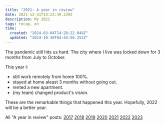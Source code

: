 ```yaml
---
title: "2021: A year in review"
date: 2021-12-31T14:23:39.239Z
description: My 2021
tags: recap, en
time:
  created: "2024-03-04T14:28:22.049Z"
  updated: "2024-10-30T04:44:56.252Z"
---
```


The pandemic still hits us hard. The city where I live was locked down for 3 months from July to October.

This year I:

- still work remotely from home 100%.
- stayed at home aleast 3 months without going out.
- rented a new apartment.
- (my team) changed product's vision.

These are the remarkable things that happened this year. Hopefully, 2022 will be a better year.

All "A year in review" posts: [2017](/notes/2017-year-in-review) [2018](/notes/2018-year-in-review) [2019](/notes/2019-year-in-review) [2020](/notes/2020-year-in-review) [2021](/notes/2021-year-in-review) [2022](/notes/2022-year-in-review) [2023](/notes/2023-year-in-review)
